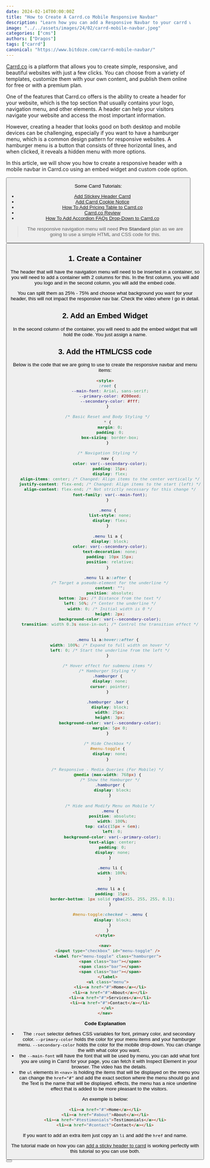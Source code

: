 ```yaml
---
date: 2024-02-14T00:00:00Z
title: "How to Create A Carrd.co Mobile Responsive Navbar"
description: "Learn how you can add a Responsive Navbar to your carrd website that has a mobile toggle."
image: "../../assets/images/24/02/carrd-mobile-navbar.jpeg"
categories: ["cms"]
authors: ["Dragos"]
tags: ["carrd"]
canonical: "https://www.bitdoze.com/carrd-mobile-navbar/"
---
```



[Carrd.co](https://try.carrd.co/bitdoze) is a platform that allows you to create simple, responsive, and beautiful websites with just a few clicks. You can choose from a variety of templates, customize them with your own content, and publish them online for free or with a premium plan.

One of the features that Carrd.co offers is the ability to create a header for your website, which is the top section that usually contains your logo, navigation menu, and other elements. A header can help your visitors navigate your website and access the most important information.

However, creating a header that looks good on both desktop and mobile devices can be challenging, especially if you want to have a hamburger menu, which is a common design pattern for responsive websites. A hamburger menu is a button that consists of three horizontal lines, and when clicked, it reveals a hidden menu with more options.

In this article, we will show you how to create a responsive header with a mobile navbar in Carrd.co using an embed widget and custom code option.

<Button link="https://try.carrd.co/bitdoze" text="Carrd.co" />

<YouTubeEmbed
  url="https://www.youtube.com/embed/PkZ7CYfKxSg"
  label="How to Create A Carrd.co Mobile Responsive Navbar"
/>

Some Carrd Tutorials:

- [Add Stickey Header Carrd](https://www.bitdoze.com/add-stickey-header-carrd/)
- [Add Carrd Cookie Notice](https://www.bitdoze.com/add-cookie-notice-carrd/)
- [How To Add Pricing Table to Carrd.co](https://www.bitdoze.com/carrd-add-pricing-table/)
- [Carrd.co Review](https://www.bitdoze.com/carrd-review/)
- [How To Add Accordion FAQs Drop-Down to Carrd.co](https://www.bitdoze.com/add-accordion-carrd/)

> The responsive navigation menu will need **Pro Standard** plan as we are going to use a simple HTML and CSS code for this.

<Button link="https://carrdme.com/" text="Carrd Plugins and Themes" />

## 1. Create a Container

The header that will have the navigation menu will need to be inserted in a container, so you will need to add a container with 2 columns for this. In the first column, you will add you logo and in the second column, you will add the embed code.

You can split them as 25% - 75% and choose what background you want for your header, this will not impact the responsive nav bar. Check the video where I go in detail.

## 2. Add an Embed Widget

In the second column of the container, you will need to add the embed widget that will hold the code. You just assign a name.

## 3. Add the HTML/CSS code

Below is the code that we are going to use to create the responsive navbar and menu items:

```html
<style>
  :root {
    --main-font: Arial, sans-serif;
    --primary-color: #200eed;
    --secondary-color: #fff;
  }

  /* Basic Reset and Body Styling */
  * {
    margin: 0;
    padding: 0;
    box-sizing: border-box;
  }

  /* Navigation Styling */
  nav {
    color: var(--secondary-color);
    padding: 15px;
    display: flex;
    align-items: center; /* Changed: Align items to the center vertically */
    justify-content: flex-end; /* Changed: Align items to the start (left) */
    align-content: flex-end; /* Not strictly necessary for this change */
    font-family: var(--main-font);
  }

  .menu {
    list-style: none;
    display: flex;
  }

  .menu li a {
    display: block;
    color: var(--secondary-color);
    text-decoration: none;
    padding: 10px 15px;
    position: relative;
  }

  .menu li a::after {
    /* Target a pseudo-element for the underline */
    content: "";
    position: absolute;
    bottom: 2px; /* Distance from the text */
    left: 50%; /* Center the underline */
    width: 0; /* Initial width is 0 */
    height: 2px;
    background-color: var(--secondary-color);
    transition: width 0.3s ease-in-out; /* Control the transition effect */
  }

  .menu li a:hover::after {
    width: 100%; /* Expand to full width on hover */
    left: 0; /* Start the underline from the left */
  }

  /* Hover effect for submenu items */
  /* Hamburger Styling */
  .hamburger {
    display: none;
    cursor: pointer;
  }

  .hamburger .bar {
    display: block;
    width: 25px;
    height: 3px;
    background-color: var(--secondary-color);
    margin: 5px 0;
  }

  /* Hide Checkbox */
  #menu-toggle {
    display: none;
  }

  /* Responsive - Media Queries (For Mobile) */
  @media (max-width: 768px) {
    /* Show the Hamburger */
    .hamburger {
      display: block;
    }

    /* Hide and Modify Menu on Mobile */
    .menu {
      position: absolute;
      width: 100%;
      top: calc(15px + 6em);
      left: 0;
      background-color: var(--primary-color);
      text-align: center;
      padding: 0;
      display: none;
    }

    .menu li {
      width: 100%;
    }

    .menu li a {
      padding: 15px;
      border-bottom: 1px solid rgba(255, 255, 255, 0.1);
    }

    #menu-toggle:checked ~ .menu {
      display: block;
    }
  }
</style>

<nav>
  <input type="checkbox" id="menu-toggle" />
  <label for="menu-toggle" class="hamburger">
    <span class="bar"></span>
    <span class="bar"></span>
    <span class="bar"></span>
  </label>
  <ul class="menu">
    <li><a href="#">Home</a></li>
    <li><a href="#">About</a></li>
    <li><a href="#">Services</a></li>
    <li><a href="#">Contact</a></li>
  </ul>
</nav>
```

**Code Explanation**

- The `:root` selector defines CSS variables for font, primary color, and secondary color. `--primary-color` holds the color for your menu items and your hamburger menu.
  `--secondary-color` holds the color for the mobile drop-down. You can change the with what color you want.
- the `--main-font` will have the font that will be used by menu, you can add what font you are using in Carrd for your page, you can fetch it with Inspect Element in your browser. The video has the details.
- the `ul` elements in `<nav>` is holding the items that will be displayed on the menu you can change the `href="#"` and add the exact section where the menu should go and the Text is the name that will be displayed.
  effects, the menu has a nice underline effect that is added to be more pleasant to the visitors.

An exemple is below:

```html
<li><a href="#">Home</a></li>
<li><a href="#about">About</a></li>
<li><a href="#testimonials">Testimonials</a></li>
<li><a href="#contact">Contact</a></li>
```

If you want to add an extra item just copy an `li` and add the `href` and name.

The tutorial made on how you can [add a sticky header to carrd](https://www.bitdoze.com/add-stickey-header-carrd/) is working perfectly with this tutorial so you can use both.

<Button link="https://carrdme.com/" text="Carrd Plugins and Themes" />
